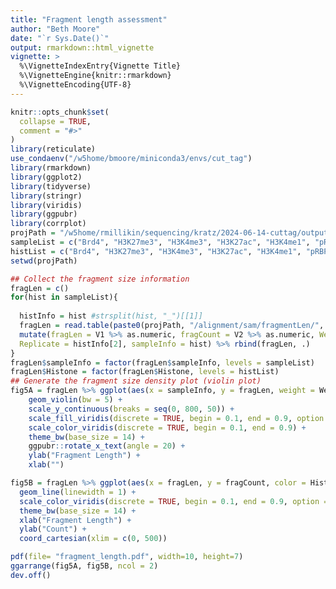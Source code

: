 ```yaml
---
title: "Fragment length assessment"
author: "Beth Moore"
date: "`r Sys.Date()`"
output: rmarkdown::html_vignette
vignette: >
  %\VignetteIndexEntry{Vignette Title}
  %\VignetteEngine{knitr::rmarkdown}
  %\VignetteEncoding{UTF-8}
---
```


```r
knitr::opts_chunk$set(
  collapse = TRUE,
  comment = "#>"
)
library(reticulate)
use_condaenv("/w5home/bmoore/miniconda3/envs/cut_tag")
library(rmarkdown)
library(ggplot2)
library(tidyverse)
library(stringr)
library(viridis)
library(ggpubr)
library(corrplot)
projPath = "/w5home/rmillikin/sequencing/kratz/2024-06-14-cuttag/output_dir"
sampleList = c("Brd4", "H3K27me3", "H3K4me3", "H3K27ac", "H3K4me1", "pRBP1_CTD")
histList = c("Brd4", "H3K27me3", "H3K4me3", "H3K27ac", "H3K4me1", "pRBP1_CTD")
setwd(projPath)
```

```r
## Collect the fragment size information
fragLen = c()
for(hist in sampleList){
  
  histInfo = hist #strsplit(hist, "_")[[1]]
  fragLen = read.table(paste0(projPath, "/alignment/sam/fragmentLen/", hist, "_fragmentLen.txt"), header = FALSE) %>% 
  mutate(fragLen = V1 %>% as.numeric, fragCount = V2 %>% as.numeric, Weight = as.numeric(V2)/sum(as.numeric(V2)), Histone = histInfo[1], 
  Replicate = histInfo[2], sampleInfo = hist) %>% rbind(fragLen, .) 
}
fragLen$sampleInfo = factor(fragLen$sampleInfo, levels = sampleList)
fragLen$Histone = factor(fragLen$Histone, levels = histList)
## Generate the fragment size density plot (violin plot)
fig5A = fragLen %>% ggplot(aes(x = sampleInfo, y = fragLen, weight = Weight, fill = Histone)) +
    geom_violin(bw = 5) +
    scale_y_continuous(breaks = seq(0, 800, 50)) +
    scale_fill_viridis(discrete = TRUE, begin = 0.1, end = 0.9, option = "magma", alpha = 0.8) +
    scale_color_viridis(discrete = TRUE, begin = 0.1, end = 0.9) +
    theme_bw(base_size = 14) +
    ggpubr::rotate_x_text(angle = 20) +
    ylab("Fragment Length") +
    xlab("")

fig5B = fragLen %>% ggplot(aes(x = fragLen, y = fragCount, color = Histone, group = sampleInfo)) + #linetype = Replicate)) +
  geom_line(linewidth = 1) +
  scale_color_viridis(discrete = TRUE, begin = 0.1, end = 0.9, option = "magma") +
  theme_bw(base_size = 14) +
  xlab("Fragment Length") +
  ylab("Count") +
  coord_cartesian(xlim = c(0, 500))

pdf(file= "fragment_length.pdf", width=10, height=7)
ggarrange(fig5A, fig5B, ncol = 2)
dev.off()
```
